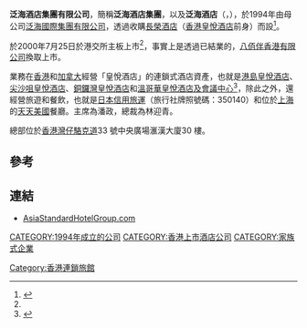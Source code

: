 '''泛海酒店集團有限公司'''，簡稱'''泛海酒店集團'''，以及'''泛海酒店'''（'''{{lang-en|Asia Standard Hotel Group Limited}}'''，{{hkex|0292}}），於1994年由母公司[[泛海國際集團有限公司|泛海國際集團有限公司]]，透過收購[[長榮酒店|長榮酒店]]（[[香港皇悅酒店|香港皇悅酒店]]前身）而設<ref name="#1">{{Cite web |url=http://www.asiastandardhotelgroup.com/zh/milestones.aspx |title=泛海酒店集團有限公司里程碑 |access-date=2013-05-12 |archive-date=2019-09-17 |archive-url=https://web.archive.org/web/20190917190713/http://www.asiastandardhotelgroup.com/zh/milestones.aspx |dead-url=no }}</ref>。

於2000年7月25日於港交所主板上市<ref name="#1"/>，事實上是透過已結業的，[[八佰伴香港有限公司|八佰伴香港有限公司]]換取上市。

業務在[[香港|香港]]和[[加拿大|加拿大]]經營「皇悅酒店」的連鎖式酒店資產，也就是[[港島皇悅酒店|港島皇悅酒店]]、[[尖沙咀皇悅酒店|尖沙咀皇悅酒店]]、[[銅鑼灣皇悅酒店|銅鑼灣皇悅酒店]]和[[溫哥華皇悅酒店及會議中心|溫哥華皇悅酒店及會議中心]]<ref>{{Cite web |url=http://www.asiastandardhotelgroup.com/zh/company.aspx |title=泛海酒店集團有限公司資料 |access-date=2013-05-12 |archive-date=2019-09-06 |archive-url=https://web.archive.org/web/20190906184521/http://www.asiastandardhotelgroup.com/zh/company.aspx |dead-url=no }}</ref>，除此之外，還經營旅遊和餐飲，也就是[[日本信用旅運|日本信用旅運]]（旅行社牌照號碼：350140）和位於[[上海|上海]]的[[天天美國|天天美國]]餐廳。主席為潘政，總裁為林迎青。

總部位於[[香港|香港]][[灣仔|灣仔]][[駱克道|駱克道]]33 號中央廣場滙漢大廈30 樓。

==參考==
{{reflist}}

==連結==
*[http://www.asiastandardhotelgroup.com/ AsiaStandardHotelGroup.com] {{Wayback|url=http://www.asiastandardhotelgroup.com/ |date=20200925144207 }}

[[CATEGORY:1994年成立的公司|CATEGORY:1994年成立的公司]]
[[Category:香港連鎖旅館|Category:香港連鎖旅館]]
[[CATEGORY:香港上市酒店公司|CATEGORY:香港上市酒店公司]]
[[CATEGORY:家族式企業|CATEGORY:家族式企業]]
